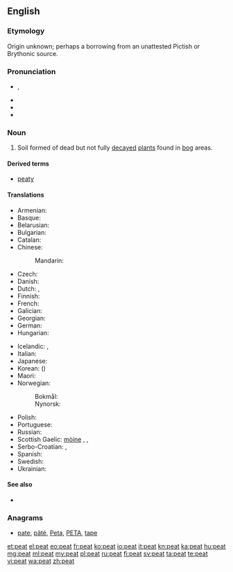 {{also|Peat}}
==English==
===Etymology===
Origin unknown; perhaps a borrowing from an unattested Pictish or Brythonic source.

===Pronunciation===
*{{a|UK|US}} {{IPA|/piːt/}}, {{X-SAMPA|/pi:t/}}
* {{audio|en-us-peat.ogg|Audio (US)}}
* {{rhymes|iːt}}
* {{homophones|lang=en|Pete}}

===Noun===
{{en-noun|s|-}}

# Soil formed of dead but not fully [[decay|decayed]] [[plant]]s found in [[bog]] areas. {{defdate|from 14th c.}}

====Derived terms====
* [[peaty]]

====Translations====
{{trans-top|soil}}
* Armenian: {{t-|hy|տորֆ|tr=torf|sc=Armn}}
* Basque: {{t-|eu|zohikatz}}
* Belarusian: {{t-|be|торф|m|tr=torf|sc=Cyrl}}
* Bulgarian: {{t-|bg|торф|m|tr=torf|sc=Cyrl}}
* Catalan: {{t-|ca|torba|f}}
* Chinese:
*: Mandarin: {{t|cmn|泥炭|tr=nítàn|sc=Hani}}
* Czech: {{t+|cs|rašelina|f}}
* Danish: {{t-|da|tørv}}
* Dutch: {{t+|nl|turf|m}}, {{t+|nl|veen|n}}
* Finnish: {{t+|fi|turve}}
* French: {{t+|fr|tourbe|f}}
* Galician: {{t-|gl|turba|f}}
* Georgian: {{t-|ka|ტორფი|tr=torp'i|sc=Geor}}
* German: {{t+|de|Torf|m}}
* Hungarian: {{t+|hu|tőzeg}}
{{trans-mid}}
* Icelandic: {{t-|is|torf|n}}, {{t+|is|mór|m}}
* Italian: {{t+|it|torba|f}}
* Japanese: {{t-|ja|泥炭|tr=[[でいたん]], deitan|sc=Jpan}}
* Korean: {{t+|ko|이탄|tr=itan|sc=Kore}} ({{t+|ko|泥炭|sc=Kore}})
* Maori: {{t|mi|rei}}
* Norwegian:
*: Bokmål: {{t-|no|torv|m|f}}
*: Nynorsk: {{t-|no|torv|f|n}}
* Polish: {{t+|pl|torf|m}}
* Portuguese: {{t+|pt|turfa|f}}
* Russian: {{t+|ru|торф|m|sc=Cyrl|tr=torf}}
* Scottish Gaelic: [[mòine]] {{f}},  {{qualifier|single piece}} {{t-|gd|fàd|m}},  {{qualifier|single piece}} {{t-|gd|fòid|f}}
* Serbo-Croatian: {{t-|sh|тресет|m|sc=Cyrl}}, {{t-|sh|treset|m}}
* Spanish: {{t-|es|turba|f}}
* Swedish: {{t+|sv|torv}}
* Ukrainian: {{t-|uk|торф|m|tr=torf|sc=Cyrl}}
{{trans-bottom}}

====See also====
* {{pedia}}

===Anagrams===
* [[pate#English|pate]], [[pâté#English|pâté]], [[Peta#English|Peta]], [[PETA#English|PETA]], [[tape#English|tape]]

[[et:peat]]
[[el:peat]]
[[eo:peat]]
[[fr:peat]]
[[ko:peat]]
[[io:peat]]
[[it:peat]]
[[kn:peat]]
[[ka:peat]]
[[hu:peat]]
[[mg:peat]]
[[ml:peat]]
[[my:peat]]
[[pl:peat]]
[[ru:peat]]
[[fi:peat]]
[[sv:peat]]
[[ta:peat]]
[[te:peat]]
[[vi:peat]]
[[wa:peat]]
[[zh:peat]]